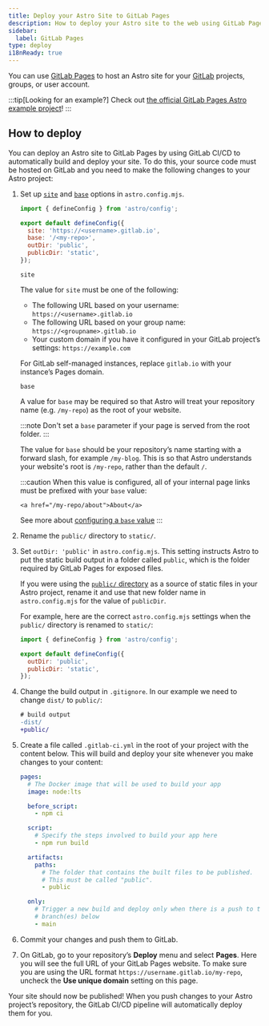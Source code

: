 ```yaml
---
title: Deploy your Astro Site to GitLab Pages
description: How to deploy your Astro site to the web using GitLab Pages.
sidebar:
  label: GitLab Pages
type: deploy
i18nReady: true
---
```


You can use [GitLab Pages](https://docs.gitlab.com/ee/user/project/pages/) to host an Astro site for your [GitLab](https://about.gitlab.com/) projects, groups, or user account.

:::tip[Looking for an example?]
Check out [the official GitLab Pages Astro example project](https://gitlab.com/pages/astro)!
:::

## How to deploy

You can deploy an Astro site to GitLab Pages by using GitLab CI/CD to automatically build and deploy your site. To do this, your source code must be hosted on GitLab and you need to make the following changes to your Astro project:

<Steps>

1. Set up [`site`](/en/reference/configuration-reference/#site) and [`base`](/en/reference/configuration-reference/#base) options in `astro.config.mjs`.

    ```js title="astro.config.mjs" ins={4-5}
    import { defineConfig } from 'astro/config';

    export default defineConfig({
      site: 'https://<username>.gitlab.io',
      base: '/<my-repo>',
      outDir: 'public',
      publicDir: 'static',
    });
    ```

    `site`

    The value for `site` must be one of the following:

    - The following URL based on your username: `https://<username>.gitlab.io`
    - The following URL based on your group name: `https://<groupname>.gitlab.io`
    - Your custom domain if you have it configured in your GitLab project’s settings: `https://example.com`

    For GitLab self-managed instances, replace `gitlab.io` with your instance’s Pages domain.

    `base`

    A value for `base` may be required so that Astro will treat your repository name (e.g. `/my-repo`) as the root of your website.

    :::note
      Don't set a `base` parameter if your page is served from the root folder.
    :::

    The value for `base` should be your repository’s name starting with a forward slash, for example `/my-blog`. This is so that Astro understands your website's root is `/my-repo`, rather than the default `/`.

    :::caution
        When this value is configured, all of your internal page links must be prefixed with your `base` value:

      ```astro ins="/my-repo"
      <a href="/my-repo/about">About</a>
      ```

    See more about [configuring a `base` value](/en/reference/configuration-reference/#base)
    :::


2. Rename the `public/` directory to `static/`.

3. Set `outDir: 'public'` in `astro.config.mjs`. This setting instructs Astro to put the static build output in a folder called `public`, which is the folder required by GitLab Pages for exposed files.

   If you were using the [`public/` directory](/en/basics/project-structure/#public) as a source of static files in your Astro project, rename it and use that new folder name in `astro.config.mjs` for the value of `publicDir`.

   For example, here are the correct `astro.config.mjs` settings when the `public/` directory is renamed to `static/`:

   ```js title="astro.config.mjs" ins={4-5}
   import { defineConfig } from 'astro/config';
   
   export default defineConfig({
     outDir: 'public',
     publicDir: 'static',
   });
   ```

4. Change the build output in `.gitignore`. In our example we need to change `dist/` to `public/`:

    ```diff  title=".gitignore"
    # build output
    -dist/
    +public/
    ```

5. Create a file called `.gitlab-ci.yml` in the root of your project with the content below. This will build and deploy your site whenever you make changes to your content:

   ```yaml title=".gitlab-ci.yml"
   pages:
     # The Docker image that will be used to build your app
     image: node:lts

     before_script:
       - npm ci

     script:
       # Specify the steps involved to build your app here
       - npm run build

     artifacts:
       paths:
         # The folder that contains the built files to be published.
         # This must be called "public".
         - public

     only:
       # Trigger a new build and deploy only when there is a push to the
       # branch(es) below
       - main
   ```

6. Commit your changes and push them to GitLab.

7. On GitLab, go to your repository’s **Deploy** menu and select **Pages**. Here you will see the full URL of your GitLab Pages website. To make sure you are using the URL format `https://username.gitlab.io/my-repo`, uncheck the **Use unique domain** setting on this page.

</Steps>

Your site should now be published! When you push changes to your Astro project’s repository, the GitLab CI/CD pipeline will automatically deploy them for you.
